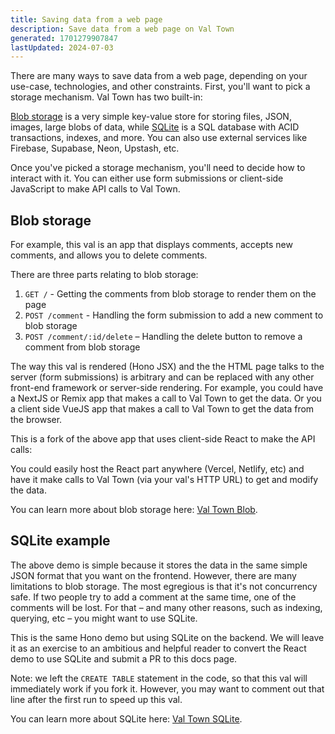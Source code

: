 ```yaml
---
title: Saving data from a web page
description: Save data from a web page on Val Town
generated: 1701279907847
lastUpdated: 2024-07-03
---
```



There are many ways to save data from a web page, depending on your use-case, technologies, and other constraints. First, you'll want to pick a storage mechanism. Val Town has two built-in:

[Blob storage](/std/blob) is a very simple key-value store for storing files, JSON, images, large blobs of data, while [SQLite](/std/sqlite) is a SQL database with ACID transactions, indexes, and more. You can also use external services like Firebase, Supabase, Neon, Upstash, etc.

Once you've picked a storage mechanism, you'll need to decide how to interact with it. You can either use form submissions or client-side JavaScript to make API calls to Val Town.

## Blob storage

For example, this val is an app that displays comments, accepts new comments, and allows you to delete comments.

<Val url="https://www.val.town/embed/stevekrouse/blobCommentDemo" />

There are three parts relating to blob storage:

1. `GET /` - Getting the comments from blob storage to render them on the page
2. `POST /comment` - Handling the form submission to add a new comment to blob storage
3. `POST /comment/:id/delete` – Handling the delete button to remove a comment from blob storage

The way this val is rendered (Hono JSX) and the the HTML page talks to the server (form submissions) is arbitrary and can be replaced with any other front-end framework or server-side rendering. For example, you could have a NextJS or Remix app that makes a call to Val Town to get the data. Or you a client side VueJS app that makes a call to Val Town to get the data from the browser.

This is a fork of the above app that uses client-side React to make the API calls:

<Val url="https://www.val.town/embed/stevekrouse/blobCommentsReact" />

You could easily host the React part anywhere (Vercel, Netlify, etc) and have it make calls to Val Town (via your val's HTTP URL) to get and modify the data.

You can learn more about blob storage here: [Val Town Blob](/std/blob).

## SQLite example

The above demo is simple because it stores the data in the same simple JSON format that you want on the frontend. However, there are many limitations to blob storage. The most egregious is that it's not concurrency safe. If two people try to add a comment at the same time, one of the comments will be lost. For that – and many other reasons, such as indexing, querying, etc – you might want to use SQLite.

This is the same Hono demo but using SQLite on the backend. We will leave it as an exercise to an ambitious and helpful reader to convert the React demo to use SQLite and submit a PR to this docs page.

<Val url="https://www.val.town/embed/stevekrouse/sqliteCommentDemo" />

Note: we left the `CREATE TABLE` statement in the code, so that this val will immediately work if you fork it. However, you may want to comment out that line after the first run to speed up this val.

You can learn more about SQLite here: [Val Town SQLite](/std/sqlite).
